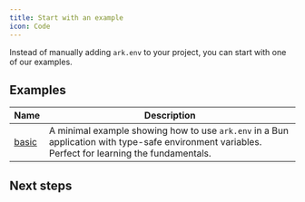 ```yaml
---
title: Start with an example
icon: Code
---
```



Instead of manually adding `ark.env` to your project, you can start with one of our examples.

## Examples

| Name | Description |
|------|-------------|
| [basic](https://github.com/yamcodes/ark.env/tree/main/examples/basic) | A minimal example showing how to use `ark.env` in a Bun application with type-safe environment variables. Perfect for learning the fundamentals. |

## Next steps

<Cards>
    <Card title="Contribute an example" href="https://github.com/yamcodes/ark.env/tree/main/examples#contributing-examples" description="Contribute an example to the project" />
</Cards>